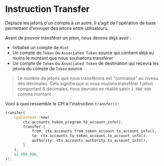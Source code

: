 
# Instruction Transfer

Déplace les jetons d'un compte à un autre. Il s'agit de l'opération de base permettant d'envoyer des jetons entre utilisateurs.

Avant de pouvoir transférer un jeton, nous devons déjà avoir :
- Initialisé un compte de `Mint`
- Un compte de `Token` ou `Associated Token` source qui contient déjà au moins le montant que nous souhaitons transférer
- Un compte de `Token` ou `Associated Token` de destination qui recevra les jetons du compte de `Token` source

> Le nombre de jetons que nous transférons est "normalisé" au niveau des décimales. Cela signifie que si nous voulons transférer 1 jeton comportant 6 décimales, nous devrons en réalité saisir `1_000_000` comme montant

Voici à quoi ressemble le CPI à l'instruction `transfer()` : 

```rust
transfer(
    CpiContext::new(
        ctx.accounts.token_program.to_account_info(),
        Transfer {
            from: ctx.accounts.from_token_account.to_account_info(),
            to: ctx.accounts.to_token_account.to_account_info(),
            authority: ctx.accounts.authority.to_account_info(),
        },
    ),
    &1_000_000,
)?;
```